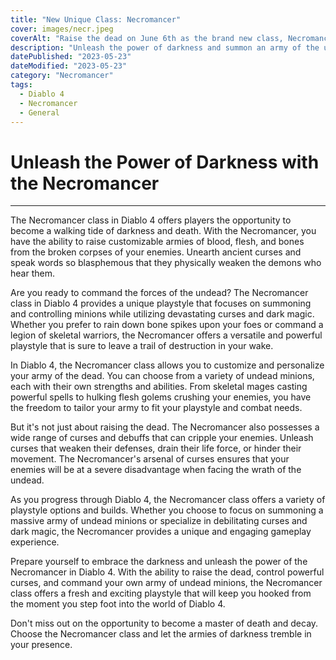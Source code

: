 ```yaml
---
title: "New Unique Class: Necromancer"
cover: images/necr.jpeg
coverAlt: "Raise the dead on June 6th as the brand new class, Necromancer"
description: "Unleash the power of darkness and summon an army of the undead in Diablo 4 with the new Necromancer class."
datePublished: "2023-05-23"
dateModified: "2023-05-23"
category: "Necromancer"
tags:
  - Diablo 4
  - Necromancer
  - General
---
```


# Unleash the Power of Darkness with the Necromancer
---
The Necromancer class in Diablo 4 offers players the opportunity to become a walking tide of darkness and death. With the Necromancer, you have the ability to raise customizable armies of blood, flesh, and bones from the broken corpses of your enemies. Unearth ancient curses and speak words so blasphemous that they physically weaken the demons who hear them.

Are you ready to command the forces of the undead? The Necromancer class in Diablo 4 provides a unique playstyle that focuses on summoning and controlling minions while utilizing devastating curses and dark magic. Whether you prefer to rain down bone spikes upon your foes or command a legion of skeletal warriors, the Necromancer offers a versatile and powerful playstyle that is sure to leave a trail of destruction in your wake.

In Diablo 4, the Necromancer class allows you to customize and personalize your army of the dead. You can choose from a variety of undead minions, each with their own strengths and abilities. From skeletal mages casting powerful spells to hulking flesh golems crushing your enemies, you have the freedom to tailor your army to fit your playstyle and combat needs.

But it's not just about raising the dead. The Necromancer also possesses a wide range of curses and debuffs that can cripple your enemies. Unleash curses that weaken their defenses, drain their life force, or hinder their movement. The Necromancer's arsenal of curses ensures that your enemies will be at a severe disadvantage when facing the wrath of the undead.

As you progress through Diablo 4, the Necromancer class offers a variety of playstyle options and builds. Whether you choose to focus on summoning a massive army of undead minions or specialize in debilitating curses and dark magic, the Necromancer provides a unique and engaging gameplay experience.

Prepare yourself to embrace the darkness and unleash the power of the Necromancer in Diablo 4. With the ability to raise the dead, control powerful curses, and command your own army of undead minions, the Necromancer class offers a fresh and exciting playstyle that will keep you hooked from the moment you step foot into the world of Diablo 4.

Don't miss out on the opportunity to become a master of death and decay. Choose the Necromancer class and let the armies of darkness tremble in your presence.
